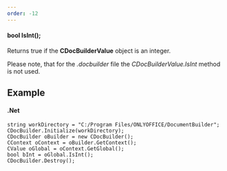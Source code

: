 ```yaml
---
order: -12
---
```

#### bool IsInt();

Returns true if the **CDocBuilderValue** object is an integer.

Please note, that for the *.docbuilder* file the *CDocBuilderValue.IsInt* method is not used.

## Example

#### .Net

```
string workDirectory = "C:/Program Files/ONLYOFFICE/DocumentBuilder";
CDocBuilder.Initialize(workDirectory);
CDocBuilder oBuilder = new CDocBuilder();
CContext oContext = oBuilder.GetContext();
CValue oGlobal = oContext.GetGlobal();
bool bInt = oGlobal.IsInt();
CDocBuilder.Destroy();
```
